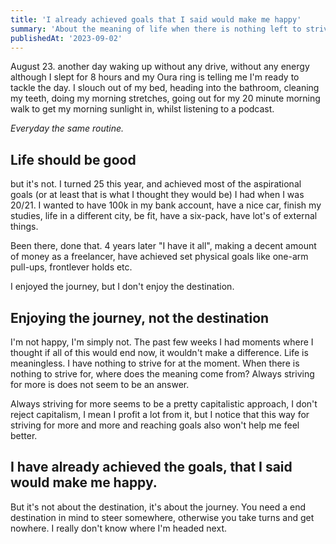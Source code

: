 ```yaml
---
title: 'I already achieved goals that I said would make me happy'
summary: 'About the meaning of life when there is nothing left to strive for and contemplate the balance between setting goals and enjoying the journey itself.'
publishedAt: '2023-09-02'
---
```


August 23. another day waking up without any drive, without any energy although I slept for 8 hours
and my Oura ring is telling me I'm ready to tackle the day.
I slouch out of my bed, heading into the bathroom, cleaning my teeth, doing my morning stretches,
going out for my 20 minute morning walk to get my morning sunlight in, whilst listening to a podcast.

_Everyday the same routine._

## Life should be good

but it's not. I turned 25 this year, and achieved most of the aspirational goals (or at least that is
what I thought they would be) I had when I was 20/21. I wanted to have 100k in my bank account,
have a nice car, finish my studies, life in a different city, be fit, have a six-pack, have lot's of external
things.

Been there, done that. 4 years later "I have it all", making a decent amount of money as a freelancer,
have achieved set physical goals like one-arm pull-ups, frontlever holds etc.

I enjoyed the journey, but I don't enjoy the destination.

## Enjoying the journey, not the destination

I'm not happy, I'm simply not. The past few weeks I had moments where I thought if all of this would
end now, it wouldn't make a difference. Life is meaningless. I have nothing to strive for at the moment.
When there is nothing to strive for, where does the meaning come from? Always striving for more is
does not seem to be an answer.

Always striving for more seems to be a pretty capitalistic approach, I don't reject capitalism,
I mean I profit a lot from it, but I notice that this way for striving for more and more and reaching
goals also won't help me feel better.

## I have already achieved the goals, that I said would make me happy.

But it's not about the destination, it's about the journey. You need a end destination in mind to steer
somewhere, otherwise you take turns and get nowhere. I really don't know where I'm headed next.
